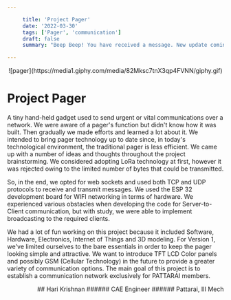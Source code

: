 ```yaml
---

     title: 'Project Pager'
     date: '2022-03-30'
     tags: ['Pager', 'communication']
     draft: false
     summary: "Beep Beep! You have received a message. New update coming up."

---
```


<div align="center">![pager](https://media1.giphy.com/media/82Mksc7tnX3qp4FVNN/giphy.gif)</div>

# Project Pager

A tiny hand-held gadget used to send urgent or vital communications over a network. We were aware of a pager's function but didn't know how it was built. Then gradually we made efforts and learned a lot about it. We intended to bring pager technology up to date since, in today's technological environment, the traditional pager is less efficient. We came up with a number of ideas and thoughts throughout the project brainstorming. We considered adopting LoRa technology at first, however it was rejected owing to the limited number of bytes that could be transmitted.

So, in the end, we opted for web sockets and used both TCP and UDP protocols to receive and transmit messages. We used the ESP 32 development board for WIFI networking in terms of hardware. We experienced various obstacles when developing the code for Server-to-Client communication, but with study, we were able to implement broadcasting to the required clients.

We had a lot of fun working on this project because it included Software, Hardware, Electronics, Internet of Things and 3D modeling. For Version 1, we've limited ourselves to the bare essentials in order to keep the pager looking simple and attractive. We want to introduce TFT LCD Color panels and possibly GSM (Cellular Technology) in the future to provide a greater variety of communication options. The main goal of this project is to establish a communication network exclusively for PATTARAI members.

<div align="right">
## Hari Krishnan
###### CAE Engineer
###### Pattarai, III Mech

</div>

